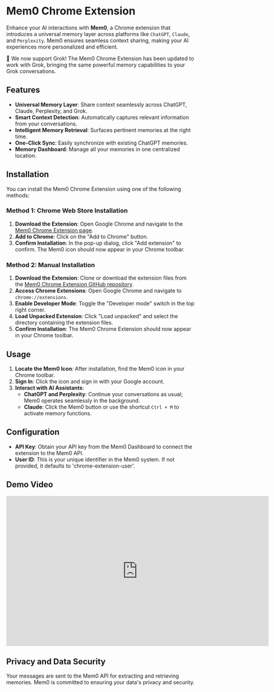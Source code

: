 # Mem0 Chrome Extension

<Snippet file="async-memory-add.mdx" />

Enhance your AI interactions with **Mem0**, a Chrome extension that introduces a universal memory layer across platforms like `ChatGPT`, `Claude`, and `Perplexity`. Mem0 ensures seamless context sharing, making your AI experiences more personalized and efficient.

<Note>
  🎉 We now support Grok! The Mem0 Chrome Extension has been updated to work with Grok, bringing the same powerful memory capabilities to your Grok conversations.
</Note>


## Features

- **Universal Memory Layer**: Share context seamlessly across ChatGPT, Claude, Perplexity, and Grok.
- **Smart Context Detection**: Automatically captures relevant information from your conversations.
- **Intelligent Memory Retrieval**: Surfaces pertinent memories at the right time.
- **One-Click Sync**: Easily synchronize with existing ChatGPT memories.
- **Memory Dashboard**: Manage all your memories in one centralized location.

## Installation

You can install the Mem0 Chrome Extension using one of the following methods:

### Method 1: Chrome Web Store Installation

1. **Download the Extension**: Open Google Chrome and navigate to the [Mem0 Chrome Extension page](https://chromewebstore.google.com/detail/mem0/onihkkbipkfeijkadecaafbgagkhglop?hl=en).
2. **Add to Chrome**: Click on the "Add to Chrome" button.
3. **Confirm Installation**: In the pop-up dialog, click "Add extension" to confirm. The Mem0 icon should now appear in your Chrome toolbar.

### Method 2: Manual Installation

1. **Download the Extension**: Clone or download the extension files from the [Mem0 Chrome Extension GitHub repository](https://github.com/mem0ai/mem0-chrome-extension).
2. **Access Chrome Extensions**: Open Google Chrome and navigate to `chrome://extensions`.
3. **Enable Developer Mode**: Toggle the "Developer mode" switch in the top right corner.
4. **Load Unpacked Extension**: Click "Load unpacked" and select the directory containing the extension files.
5. **Confirm Installation**: The Mem0 Chrome Extension should now appear in your Chrome toolbar.

## Usage

1. **Locate the Mem0 Icon**: After installation, find the Mem0 icon in your Chrome toolbar.
2. **Sign In**: Click the icon and sign in with your Google account.
3. **Interact with AI Assistants**:
   - **ChatGPT and Perplexity**: Continue your conversations as usual; Mem0 operates seamlessly in the background.
   - **Claude**: Click the Mem0 button or use the shortcut `Ctrl + M` to activate memory functions.

## Configuration

- **API Key**: Obtain your API key from the Mem0 Dashboard to connect the extension to the Mem0 API.
- **User ID**: This is your unique identifier in the Mem0 system. If not provided, it defaults to 'chrome-extension-user'.

## Demo Video

<iframe width="700" height="400" src="https://www.youtube.com/embed/dqenCMMlfwQ?si=zhGVrkq6IS_0Jwyj" title="YouTube video player" frameborder="0" allow="accelerometer; autoplay; clipboard-write; encrypted-media; gyroscope; picture-in-picture; web-share" referrerpolicy="strict-origin-when-cross-origin" allowfullscreen></iframe>

## Privacy and Data Security

Your messages are sent to the Mem0 API for extracting and retrieving memories. Mem0 is committed to ensuring your data's privacy and security.
